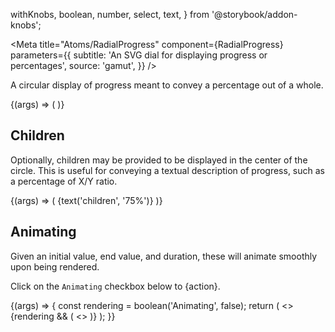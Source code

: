   withKnobs,
  boolean,
  number,
  select,
  text,
} from '@storybook/addon-knobs';

<Meta
  title="Atoms/RadialProgress"
  component={RadialProgress}
  parameters={{
    subtitle: 'An SVG dial for displaying progress or percentages',
    source: 'gamut',
  }}
/>

A circular display of progress meant to convey a
percentage out of a whole.

<Canvas>
  <Story name="RadialProgress">
    {(args) => (
      <RadialProgress
        style={{ color: select('color', selectableColors, 'black') }}
        size={text('size', '10rem')}
        value={number('value', 30)}
        strokeLinecap={select('strokeLinecap', ['round', 'butt'], 'round')}
        strokeWidth={text('strokeWidth', '10')}
      />
    )}
  </Story>
</Canvas>

<Props of={RadialProgress} />

## Children

Optionally, children may be provided to be displayed in the center of the circle.
This is useful for conveying a textual description of progress, such as a percentage of X/Y ratio.

<Canvas>
  <Story name="Children">
    {(args) => (
      <RadialProgress size="5rem" value={75}>
        {text('children', '75%')}
      </RadialProgress>
    )}
  </Story>
</Canvas>

## Animating

Given an initial value, end value, and duration, these will animate
smoothly upon being rendered.

Click on the `Animating` checkbox below to {action}.

<Canvas>
  <Story name="Animating">
    {(args) => {
      const rendering = boolean('Animating', false);
      return (
        <>
          <RadialProgress size="8rem" value={0} />
          {rendering && (
            <>
              <RadialProgress size="8rem" value={[0, 25]} duration={1000} />
              <RadialProgress size="8rem" value={[25, 66]} duration={1000} />
              <RadialProgress size="8rem" value={[0, 90]} duration={1000} />
              <RadialProgress size="8rem" value={[80, 100]} duration={1000} />
              <RadialProgress size="8rem" value={[0, 100]} duration={3000} />
              <RadialProgress size="8rem" value={[0, 100]} duration={5000} />
            </>
          )}
        </>
      );
    }}
  </Story>
</Canvas>
